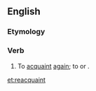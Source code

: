 ==English==

===Etymology===
{{prefix|re|acquaint|lang=en}}

===Verb===
{{en-verb}}

# To [[acquaint]] [[again]]; to {{l|en|reintroduce}} or {{l|en|refamiliarise}}.

[[et:reacquaint]]
